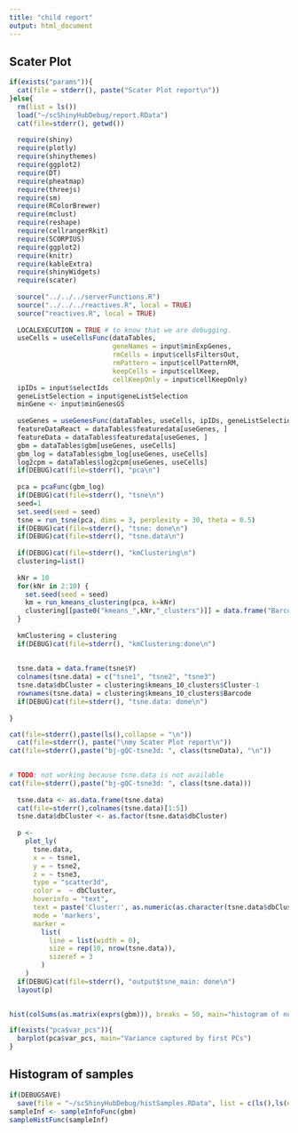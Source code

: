 ```yaml
---
title: "child report"
output: html_document
---
```


## Scater Plot

```r
if(exists("params")){
  cat(file = stderr(), paste("Scater Plot report\n"))
}else{
  rm(list = ls())
  load("~/scShinyHubDebug/report.RData")
  cat(file=stderr(), getwd())
  
  require(shiny)
  require(plotly)
  require(shinythemes)
  require(ggplot2)
  require(DT)
  require(pheatmap)
  require(threejs)
  require(sm)
  require(RColorBrewer)
  require(mclust)
  require(reshape)
  require(cellrangerRkit)
  require(SCORPIUS)
  require(ggplot2)
  require(knitr)
  require(kableExtra)
  require(shinyWidgets)
  require(scater)
  
  source("../../../serverFunctions.R")
  source("../../../reactives.R", local = TRUE)
  source("reactives.R", local = TRUE)
  
  LOCALEXECUTION = TRUE # to know that we are debugging.
  useCells = useCellsFunc(dataTables, 
                          geneNames = input$minExpGenes,
                          rmCells = input$cellsFiltersOut,
                          rmPattern = input$cellPatternRM,
                          keepCells = input$cellKeep,
                          cellKeepOnly = input$cellKeepOnly)
  ipIDs = input$selectIds
  geneListSelection = input$geneListSelection
  minGene <- input$minGenesGS
  
  useGenes = useGenesFunc(dataTables, useCells, ipIDs, geneListSelection, minGene)
  featureDataReact = dataTables$featuredata[useGenes, ]
  featureData = dataTables$featuredata[useGenes, ]
  gbm = dataTables$gbm[useGenes, useCells]
  gbm_log = dataTables$gbm_log[useGenes, useCells]
  log2cpm = dataTables$log2cpm[useGenes, useCells]
  if(DEBUG)cat(file=stderr(), "pca\n")
  
  pca = pcaFunc(gbm_log)
  if(DEBUG)cat(file=stderr(), "tsne\n")
  seed=1
  set.seed(seed = seed)
  tsne = run_tsne(pca, dims = 3, perplexity = 30, theta = 0.5)
  if(DEBUG)cat(file=stderr(), "tsne: done\n")
  if(DEBUG)cat(file=stderr(), "tsne.data\n")
  
  if(DEBUG)cat(file=stderr(), "kmClustering\n")
  clustering=list()
  
  kNr = 10
  for(kNr in 2:10) {
    set.seed(seed = seed)
    km = run_kmeans_clustering(pca, k=kNr)
    clustering[[paste0("kmeans_",kNr,"_clusters")]] = data.frame("Barcode" = rownames(data.frame(km$cluster)), "Cluster" = km$cluster)
  }
  
  kmClustering = clustering
  if(DEBUG)cat(file=stderr(), "kmClustering:done\n")
  
  
  tsne.data = data.frame(tsne$Y)
  colnames(tsne.data) = c("tsne1", "tsne2", "tsne3")
  tsne.data$dbCluster = clustering$kmeans_10_clusters$Cluster-1
  rownames(tsne.data) = clustering$kmeans_10_clusters$Barcode
  if(DEBUG)cat(file=stderr(), "tsne.data: done\n")
  
}

cat(file=stderr(),paste(ls(),collapse = "\n"))
  cat(file=stderr(), paste("\nmy Scater Plot report\n"))
cat(file=stderr(),paste("bj-gQC-tsne3d: ", class(tsneData), "\n"))
  
```




```r
# TODO: not working because tsne.data is not available
cat(file=stderr(),paste("bj-gQC-tsne3d: ", class(tsne.data)))
  
  tsne.data <- as.data.frame(tsne.data)
  cat(file=stderr(),colnames(tsne.data)[1:5])
  tsne.data$dbCluster <- as.factor(tsne.data$dbCluster)
  
  p <-
    plot_ly(
      tsne.data,
      x = ~ tsne1,
      y = ~ tsne2,
      z = ~ tsne3,
      type = "scatter3d",
      color =  ~ dbCluster,
      hoverinfo = "text",
      text = paste('Cluster:', as.numeric(as.character(tsne.data$dbCluster))),
      mode = 'markers',
      marker =
        list(
          line = list(width = 0),
          size = rep(10, nrow(tsne.data)),
          sizeref = 3
        )
    )
  if(DEBUG)cat(file=stderr(), "output$tsne_main: done\n")
  layout(p)
  


```

```r

hist(colSums(as.matrix(exprs(gbm))), breaks = 50, main="histogram of number of UMI per cell")
```


```r
if(exists("pca$var_pcs")){
  barplot(pca$var_pcs, main="Variance captured by first PCs")
}
```

## Histogram of samples


```r
if(DEBUGSAVE) 
  save(file = "~/scShinyHubDebug/histSamples.RData", list = c(ls(),ls(envir = globalenv())))
sampleInf <- sampleInfoFunc(gbm)
sampleHistFunc(sampleInf)
```


